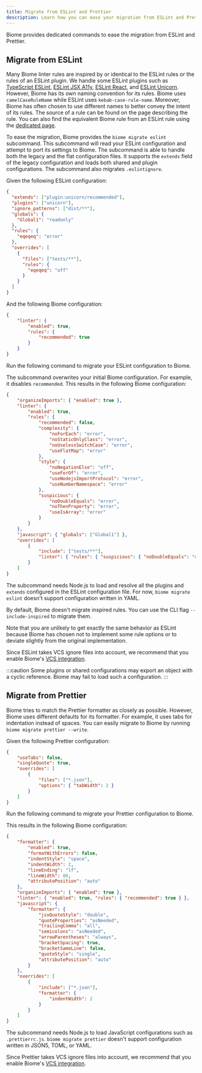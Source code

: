 ```yaml
---
title: Migrate from ESLint and Prettier
description: Learn how you can ease your migration from ESLint and Prettier
---
```



Biome provides dedicated commands to ease the migration from ESLint and Prettier.

## Migrate from ESLint

Many Biome linter rules are inspired by or identical to the ESLint rules or the rules of an ESLint plugin.
We handle some ESLint plugins such as [TypeScript ESLint](https://typescript-eslint.io/), [ESLint JSX A11y](https://github.com/jsx-eslint/eslint-plugin-jsx-a11y), [ESLint React](https://github.com/jsx-eslint/eslint-plugin-react), and [ESLint Unicorn](https://github.com/sindresorhus/eslint-plugin-unicorn).
However, Biome has its own naming convention for its rules.
Biome uses `camelCaseRuleName` while ESLint uses `kebab-case-rule-name`.
Moreover, Biome has often chosen to use different names to better convey the intent of its rules.
The source of a rule can be found on the page describing the rule.
You can also find the equivalent Biome rule from an ESLint rule using the [dedicated page](/linter/rules-sources).

To ease the migration, Biome provides the `biome migrate eslint` subcommand.
This subcommand will read your ESLint configuration and attempt to port its settings to Biome.
The subcommand is able to handle both the legacy and the flat configuration files.
It supports the `extends` field of the legacy configuration and loads both shared and plugin configurations.
The subcommand also migrates `.eslintignore`.

Given the following ESLint configuration:

```json title=".eslintrc.json"
{
  "extends": ["plugin:unicorn/recommended"],
  "plugins": ["unicorn"],
  "ignore_patterns": ["dist/**"],
  "globals": {
    "Global1": "readonly"
  },
  "rules": {
    "eqeqeq": "error"
  },
  "overrides": [
    {
      "files": ["tests/**"],
      "rules": {
        "eqeqeq": "off"
      }
    }
  ]
}
```

And the following Biome configuration:

```json title="biome.json"
{
	"linter": {
		"enabled": true,
		"rules": {
			"recommended": true
		}
	}
}
```

Run the following command to migrate your ESLint configuration to Biome.

<PackageManagerBiomeCommand command="migrate eslint --write"/>

The subcommand overwrites your initial Biome configuration.
For example, it disables `recommended`.
This results in the following Biome configuration:

```json title="biome.json"
{
	"organizeImports": { "enabled": true },
	"linter": {
		"enabled": true,
		"rules": {
			"recommended": false,
			"complexity": {
				"noForEach": "error",
				"noStaticOnlyClass": "error",
				"noUselessSwitchCase": "error",
				"useFlatMap": "error"
			},
			"style": {
				"noNegationElse": "off",
				"useForOf": "error",
				"useNodejsImportProtocol": "error",
				"useNumberNamespace": "error"
			},
			"suspicious": {
				"noDoubleEquals": "error",
				"noThenProperty": "error",
				"useIsArray": "error"
			}
		}
	},
	"javascript": { "globals": ["Global1"] },
	"overrides": [
		{
			"include": ["tests/**"],
			"linter": { "rules": { "suspicious": { "noDoubleEquals": "off" } } }
		}
	]
}
```

The subcommand needs Node.js to load and resolve all the plugins and `extends` configured in the ESLint configuration file.
For now, `biome migrate eslint` doesn't support configuration written in YAML.

By default, Biome doesn't migrate inspired rules.
You can use the CLI flag `--include-inspired` to migrate them.

<PackageManagerBiomeCommand command="migrate eslint --write --include-inspired"/>

Note that you are unlikely to get exactly the same behavior as ESLint because Biome has chosen not to implement some rule options or to deviate slightly from the original implementation.

Since ESLint takes VCS ignore files into account,
we recommend that you enable Biome's [VCS integration](/guides/integrate-in-vcs).

:::caution
Some plugins or shared configurations may export an object with a cyclic reference.
Biome may fail to load such a configuration.
:::

## Migrate from Prettier

Biome tries to match the Prettier formatter as closely as possible.
However, Biome uses different defaults for its formatter.
For example, it uses tabs for indentation instead of spaces.
You can easily migrate to Biome by running `biome migrate prettier --write`.

Given the following Prettier configuration:

```json title=".prettierrc.json"
{
	"useTabs": false,
	"singleQuote": true,
	"overrides": [
		{
      		"files": ["*.json"],
      		"options": { "tabWidth": 2 }
    	}
	]
}
```

Run the following command to migrate your Prettier configuration to Biome.

<PackageManagerBiomeCommand command="migrate prettier --write"/>

This results in the following Biome configuration:

```json title="biome.json"
{
	"formatter": {
		"enabled": true,
		"formatWithErrors": false,
		"indentStyle": "space",
		"indentWidth": 2,
		"lineEnding": "lf",
		"lineWidth": 80,
		"attributePosition": "auto"
	},
	"organizeImports": { "enabled": true },
	"linter": { "enabled": true, "rules": { "recommended": true } },
	"javascript": {
		"formatter": {
			"jsxQuoteStyle": "double",
			"quoteProperties": "asNeeded",
			"trailingComma": "all",
			"semicolons": "asNeeded",
			"arrowParentheses": "always",
			"bracketSpacing": true,
			"bracketSameLine": false,
			"quoteStyle": "single",
			"attributePosition": "auto"
		}
	},
	"overrides": [
		{
			"include": ["*.json"],
			"formatter": {
				"indentWidth": 2
			}
		}
	]
}
```

The subcommand needs Node.js to load JavaScript configurations such as `.prettierrc.js`.
`biome migrate prettier` doesn't support configuration written in JSON5, TOML, or YAML.

Since Prettier takes VCS ignore files into account,
we recommend that you enable Biome's [VCS integration](/guides/integrate-in-vcs).
